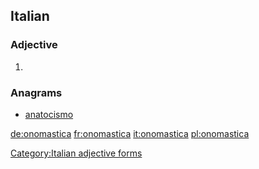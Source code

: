 ==Italian==

===Adjective===
{{head|it}} {{g|f}}

# {{feminine of|onomastico|lang=it}}

===Anagrams===
* [[anatocismo#Italian|anatocismo]]

[[Category:Italian adjective forms]]

[[de:onomastica]]
[[fr:onomastica]]
[[it:onomastica]]
[[pl:onomastica]]